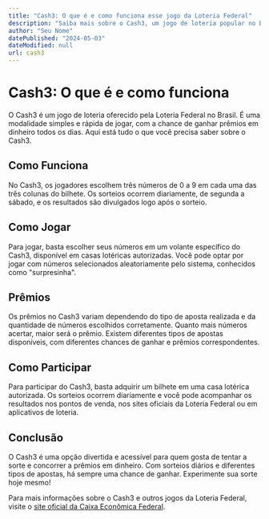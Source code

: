 ```yaml
---
title: "Cash3: O que é e como funciona esse jogo da Loteria Federal"
description: "Saiba mais sobre o Cash3, um jogo de loteria popular no Brasil, e como você pode participar para concorrer a prêmios em dinheiro."
author: "Seu Nome"
datePublished: "2024-05-03"
dateModified: null
url: cash3
---
```


# Cash3: O que é e como funciona

O Cash3 é um jogo de loteria oferecido pela Loteria Federal no Brasil. É uma modalidade simples e rápida de jogar, com a chance de ganhar prêmios em dinheiro todos os dias. Aqui está tudo o que você precisa saber sobre o Cash3.

## Como Funciona

No Cash3, os jogadores escolhem três números de 0 a 9 em cada uma das três colunas do bilhete. Os sorteios ocorrem diariamente, de segunda a sábado, e os resultados são divulgados logo após o sorteio.

## Como Jogar

Para jogar, basta escolher seus números em um volante específico do Cash3, disponível em casas lotéricas autorizadas. Você pode optar por jogar com números selecionados aleatoriamente pelo sistema, conhecidos como "surpresinha".

## Prêmios

Os prêmios no Cash3 variam dependendo do tipo de aposta realizada e da quantidade de números escolhidos corretamente. Quanto mais números acertar, maior será o prêmio. Existem diferentes tipos de apostas disponíveis, com diferentes chances de ganhar e prêmios correspondentes.

## Como Participar

Para participar do Cash3, basta adquirir um bilhete em uma casa lotérica autorizada. Os sorteios ocorrem diariamente e você pode acompanhar os resultados nos pontos de venda, nos sites oficiais da Loteria Federal ou em aplicativos de loteria.

## Conclusão

O Cash3 é uma opção divertida e acessível para quem gosta de tentar a sorte e concorrer a prêmios em dinheiro. Com sorteios diários e diferentes tipos de apostas, há sempre uma chance de ganhar. Experimente sua sorte hoje mesmo!

Para mais informações sobre o Cash3 e outros jogos da Loteria Federal, visite o [site oficial da Caixa Econômica Federal](http://www.loterias.caixa.gov.br/).
